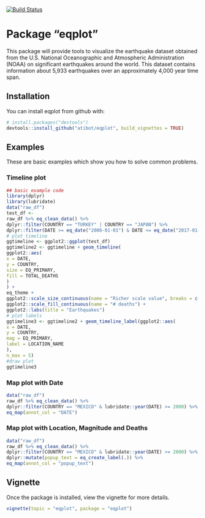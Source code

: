 [![Build Status](https://travis-ci.org/atibot/eqplot.svg?branch=master)](https://travis-ci.org/atibot/eqplot)

# Package "eqplot"

This package will provide tools to visualize the earthquake dataset obtained from the U.S. National Oceanographic and Atmospheric Administration (NOAA) on significant earthquakes around the world. This dataset contains information about 5,933 earthquakes over an approximately 4,000 year time span.


## Installation

You can install eqplot from github with:

```r
# install.packages("devtools")
devtools::install_github("atibot/eqplot", build_vignettes = TRUE)
```


## Examples

These are basic examples which show you how to solve common problems. 

### Timeline plot

```r
## basic example code
library(dplyr)
library(lubridate)
data("raw_df")
test_df <-
raw_df %>% eq_clean_data() %>%
dplyr::filter(COUNTRY == "TURKEY" | COUNTRY == "JAPAN") %>%
dplyr::filter(DATE >= eq_date("2000-01-01") & DATE <= eq_date("2017-01-01"))
# plot timeline
ggtimeline <- ggplot2::ggplot(test_df)
ggtimeline2 <- ggtimeline + geom_timeline(
ggplot2::aes(
x = DATE,
y = COUNTRY,
size = EQ_PRIMARY,
fill = TOTAL_DEATHS
)
) +
eq_theme +
ggplot2::scale_size_continuous(name = "Richer scale value", breaks = c(0, 2, 4, 6, 8)) +
ggplot2::scale_fill_continuous(name = "# deaths") +
ggplot2::labs(title = "Earthquakes")
# plot labels
ggtimeline3 <- ggtimeline2 + geom_timeline_label(ggplot2::aes(
x = DATE,
y = COUNTRY,
mag = EQ_PRIMARY,
label = LOCATION_NAME
),
n_max = 5)
#draw plot
ggtimeline3
```

### Map plot with Date 

```r
data("raw_df")
raw_df %>% eq_clean_data() %>%
dplyr::filter(COUNTRY == "MEXICO" & lubridate::year(DATE) >= 2000) %>%
eq_map(annot_col = "DATE")
```

### Map plot with Location, Magnitude and Deaths

```r
data("raw_df")
raw_df %>% eq_clean_data() %>%
dplyr::filter(COUNTRY == "MEXICO" & lubridate::year(DATE) >= 2000) %>%
dplyr::mutate(popup_text = eq_create_label(.)) %>%
eq_map(annot_col = "popup_text")
```

## Vignette

Once the package is installed, view the vignette for more details.

```r
vignette(topic = "eqplot", package = "eqplot")
```

